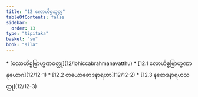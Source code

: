 ```yaml
---
title: "12 လောဟိစ္စသုတ္တ"
tableOfContents: false
sidebar:
  order: 13
type: "tipitaka"
basket: "su"
book: "sila"
---
```



<DynamicBreadcrumb />



<TableOfContents book="sila" section="12">
* [လောဟိစ္စဗြာဟ္မဏဝတ္ထု](12/lohiccabrahmanavatthu)
* [12.1 လောဟိစ္စဗြာဟ္မဏာနုယောဂ](12/12-1)
* [12.2 တယောစောဒနာရဟာ](12/12-2)
* [12.3 နစောဒနာရဟသတ္ထု](12/12-3)
</TableOfContents>